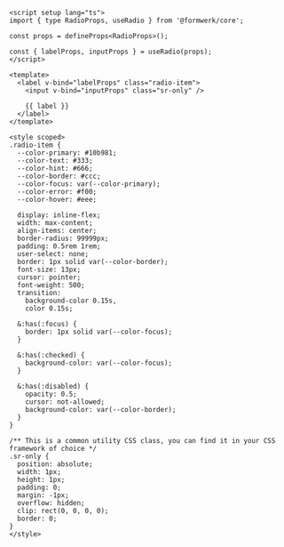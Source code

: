 ```vue collapse={17-67}
<script setup lang="ts">
import { type RadioProps, useRadio } from '@formwerk/core';

const props = defineProps<RadioProps>();

const { labelProps, inputProps } = useRadio(props);
</script>

<template>
  <label v-bind="labelProps" class="radio-item">
    <input v-bind="inputProps" class="sr-only" />

    {{ label }}
  </label>
</template>

<style scoped>
.radio-item {
  --color-primary: #10b981;
  --color-text: #333;
  --color-hint: #666;
  --color-border: #ccc;
  --color-focus: var(--color-primary);
  --color-error: #f00;
  --color-hover: #eee;

  display: inline-flex;
  width: max-content;
  align-items: center;
  border-radius: 99999px;
  padding: 0.5rem 1rem;
  user-select: none;
  border: 1px solid var(--color-border);
  font-size: 13px;
  cursor: pointer;
  font-weight: 500;
  transition:
    background-color 0.15s,
    color 0.15s;

  &:has(:focus) {
    border: 1px solid var(--color-focus);
  }

  &:has(:checked) {
    background-color: var(--color-focus);
  }

  &:has(:disabled) {
    opacity: 0.5;
    cursor: not-allowed;
    background-color: var(--color-border);
  }
}

/** This is a common utility CSS class, you can find it in your CSS framework of choice */
.sr-only {
  position: absolute;
  width: 1px;
  height: 1px;
  padding: 0;
  margin: -1px;
  overflow: hidden;
  clip: rect(0, 0, 0, 0);
  border: 0;
}
</style>
```
